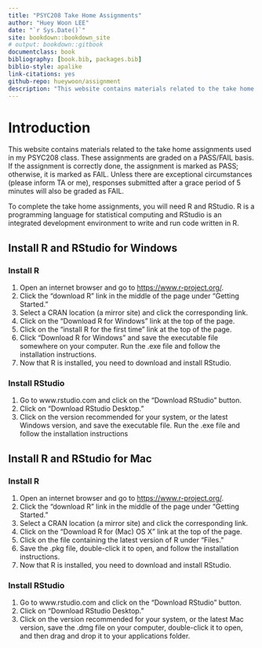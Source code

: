 ```yaml
--- 
title: "PSYC208 Take Home Assignments"
author: "Huey Woon LEE"
date: "`r Sys.Date()`"
site: bookdown::bookdown_site
# output: bookdown::gitbook
documentclass: book
bibliography: [book.bib, packages.bib]
biblio-style: apalike
link-citations: yes
github-repo: hueywoon/assignment
description: "This website contains materials related to the take home assignments used in my PSYC208 class."
---
```


# Introduction {-}

This website contains materials related to the take home assignments used in my PSYC208 class. These assignments are graded on a PASS/FAIL basis. If the assignment is correctly done, the assignment is marked as PASS; otherwise, it is marked as FAIL. Unless there are exceptional circumstances (please inform TA or me), responses submitted after a grace period of 5 minutes will also be graded as FAIL. 

To complete the take home assignments, you will need R and RStudio. R is a programming language for statistical computing and RStudio is an integrated development environment to write and run code written in R.

## Install R and RStudio for Windows {-}

### Install R {-}
1.	Open an internet browser and go to [https://www.r-project.org/](https://www.r-project.org/).
2.	Click the "download R" link in the middle of the page under "Getting Started."
3.	Select a CRAN location (a mirror site) and click the corresponding link.  
4.	Click on the "Download R for Windows" link at the top of the page.  
5.	Click on the "install R for the first time" link at the top of the page.
6.	Click "Download R for Windows" and save the executable file somewhere on your computer.  Run the .exe file and follow the installation instructions.  
7.	Now that R is installed, you need to download and install RStudio. 

### Install RStudio {-}
1.	Go to www.rstudio.com and click on the "Download RStudio" button.
2.	Click on "Download RStudio Desktop."
3.	Click on the version recommended for your system, or the latest Windows version, and save the executable file.  Run the .exe file and follow the installation instructions

## Install R and RStudio for Mac {-}

### Install R {-}
1.	Open an internet browser and go to [https://www.r-project.org/](https://www.r-project.org/).
2.	Click the "download R" link in the middle of the page under "Getting Started."
3.	Select a CRAN location (a mirror site) and click the corresponding link.
4.	Click on the "Download R for (Mac) OS X" link at the top of the page.
5.	Click on the file containing the latest version of R under "Files."
6.	Save the .pkg file, double-click it to open, and follow the installation instructions.
7.	Now that R is installed, you need to download and install RStudio.

### Install RStudio {-}
1.	Go to www.rstudio.com and click on the "Download RStudio" button.
2.	Click on "Download RStudio Desktop."
3.	Click on the version recommended for your system, or the latest Mac version, save the .dmg file on your computer, double-click it to open, and then drag and drop it to your applications folder.     